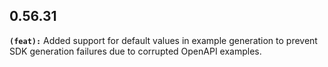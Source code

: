 ## 0.56.31
**`(feat):`** Added support for default values in example generation to prevent SDK generation failures due to corrupted OpenAPI examples.


